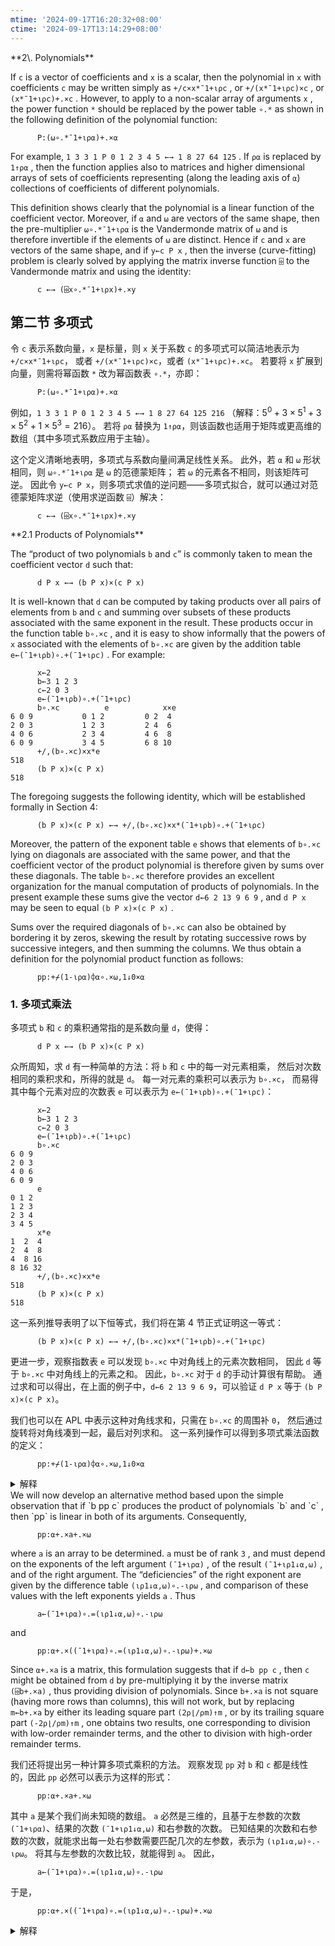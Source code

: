 ```yaml
---
mtime: '2024-09-17T16:20:32+08:00'
ctime: '2024-09-17T13:14:29+08:00'
---
```



<OriginalText>
  **2\. Polynomials**

  If `c` is a vector of coefficients and `x` is a scalar, then the polynomial in `x` with coefficients `c` may be written simply as `+/c×x*¯1+⍳⍴c` , or `+/(x*¯1+⍳⍴c)×c` , or `(x*¯1+⍳⍴c)+.×c` . However, to apply to a non-scalar array of arguments `x` , the power function `*` should be replaced by the power table `∘.*` as shown in the following definition of the polynomial function:

  ```apl title="B.1"
        P:(⍵∘.*¯1+⍳⍴⍺)+.×⍺
  ```

  For example, `1 3 3 1 P 0 1 2 3 4 5 ←→ 1 8 27 64 125` . If `⍴⍺` is replaced by `1↑⍴⍺` , then the function applies also to matrices and higher dimensional arrays of sets of coefficients representing (along the leading axis of `⍺`) collections of coefficients of different polynomials.

  This definition shows clearly that the polynomial is a linear function of the coefficient vector. Moreover, if `⍺` and `⍵` are vectors of the same shape, then the pre-multiplier `⍵∘.*¯1+⍳⍴⍺` is the Vandermonde matrix of `⍵` and is therefore invertible if the elements of `⍵` are distinct. Hence if `c` and `x` are vectors of the same shape, and if `y←c P x` , then the inverse (curve-fitting) problem is clearly solved by applying the matrix inverse function `⌹` to the Vandermonde matrix and using the identity:

  ```apl
        c ←→ (⌹x∘.*¯1+⍳⍴x)+.×y
  ```
</OriginalText>

## 第二节 多项式

令 `c` 表示系数向量，`x` 是标量，则 `x` 关于系数 `c` 的多项式可以简洁地表示为 `+/c×x*¯1+⍳⍴c`，
或者 `+/(x*¯1+⍳⍴c)×c`，或者 `(x*¯1+⍳⍴c)+.×c`。
若要将 `x` 扩展到向量，则需将幂函数 `*` 改为幂函数表 `∘.*`，亦即：

```apl title="B.1"
      P:(⍵∘.*¯1+⍳⍴⍺)+.×⍺
```

例如，`1 3 3 1 P 0 1 2 3 4 5 ←→ 1 8 27 64 125 216`
（解释：$5^0 + 3\times 5^1 + 3\times 5^2 + 1\times 5^3 = 216$）。
若将 `⍴⍺` 替换为 `1↑⍴⍺`，则该函数也适用于矩阵或更高维的数组（其中多项式系数应用于主轴）。

这个定义清晰地表明，多项式与系数向量间满足线性关系。
此外，若 `⍺` 和 `⍵` 形状相同，则 `⍵∘.*¯1+⍳⍴⍺` 是 `⍵` 的范德蒙矩阵；
若 `⍵` 的元素各不相同，则该矩阵可逆。
因此令 `y←c P x`，则多项式求值的逆问题——多项式拟合，就可以通过对范德蒙矩阵求逆（使用求逆函数 `⌹`）解决：

```apl
      c ←→ (⌹x∘.*¯1+⍳⍴x)+.×y
```

<OriginalText>
  **2.1 Products of Polynomials**

  The “product of two polynomials `b` and `c`” is commonly taken to mean the coefficient vector `d` such that:

  ```apl
        d P x ←→ (b P x)×(c P x)
  ```

  It is well-known that `d` can be computed by taking products over all pairs of elements from `b` and `c` and summing over subsets of these products associated with the same exponent in the result. These products occur in the function table `b∘.×c` , and it is easy to show informally that the powers of `x` associated with the elements of `b∘.×c` are given by the addition table `e←(¯1+⍳⍴b)∘.+(¯1+⍳⍴c)` . For example:

  ```apl
        x←2
        b←3 1 2 3
        c←2 0 3
        e←(¯1+⍳⍴b)∘.+(¯1+⍳⍴c)
        b∘.×c          e            x×e
  6 0 9           0 1 2         0 2  4 
  2 0 3           1 2 3         2 4  6 
  4 0 6           2 3 4         4 6  8 
  6 0 9           3 4 5         6 8 10 
        +/,(b∘.×c)×x*e
  518
        (b P x)×(c P x)
  518
  ```

  The foregoing suggests the following identity, which will be established formally in Section 4:

  ```apl title="B.2"
        (b P x)×(c P x) ←→ +/,(b∘.×c)×x*(¯1+⍳⍴b)∘.+(¯1+⍳⍴c)
  ```

  Moreover, the pattern of the exponent table `e` shows that elements of `b∘.×c` lying on diagonals are associated with the same power, and that the coefficient vector of the product polynomial is therefore given by sums over these diagonals. The table `b∘.×c` therefore provides an excellent organization for the manual computation of products of polynomials. In the present example these sums give the vector `d←6 2 13 9 6 9` , and `d P x` may be seen to equal `(b P x)×(c P x)` .

  Sums over the required diagonals of `b∘.×c` can also be obtained by bordering it by zeros, skewing the result by rotating successive rows by successive integers, and then summing the columns. We thus obtain a definition for the polynomial product function as follows:

  ```apl
        pp:+⌿(1-⍳⍴⍺)⌽⍺∘.×⍵,1↓0×⍺
  ```
</OriginalText>

### 1. 多项式乘法

多项式 `b` 和 `c` 的乘积通常指的是系数向量 `d`，使得：

```apl
      d P x ←→ (b P x)×(c P x)
```

众所周知，求 `d` 有一种简单的方法：将 `b` 和 `c` 中的每一对元素相乘，
然后对次数相同的乘积求和，所得的就是 `d`。
每一对元素的乘积可以表示为 `b∘.×c`，
而易得其中每个元素对应的次数表 `e` 可以表示为 `e←(¯1+⍳⍴b)∘.+(¯1+⍳⍴c)`：

```apl
      x←2
      b←3 1 2 3
      c←2 0 3
      e←(¯1+⍳⍴b)∘.+(¯1+⍳⍴c)
      b∘.×c
6 0 9
2 0 3
4 0 6
6 0 9
      e
0 1 2
1 2 3
2 3 4
3 4 5
      x*e
1  2  4
2  4  8
4  8 16
8 16 32
      +/,(b∘.×c)×x*e
518
      (b P x)×(c P x)
518
```

这一系列推导表明了以下恒等式，我们将在第 4 节正式证明这一等式：<span id="eq:B.2" />

```apl title="B.2"
      (b P x)×(c P x) ←→ +/,(b∘.×c)×x*(¯1+⍳⍴b)∘.+(¯1+⍳⍴c)
```

更进一步，观察指数表 `e` 可以发现 `b∘.×c` 中对角线上的元素次数相同，
因此 `d` 等于 `b∘.×c` 中对角线上的元素之和。
因此，`b∘.×c` 对于 `d` 的手动计算很有帮助。
通过求和可以得出，在上面的例子中，`d←6 2 13 9 6 9`，可以验证 `d P x` 等于 `(b P x)×(c P x)`。

我们也可以在 APL 中表示这种对角线求和，只需在 `b∘.×c` 的周围补 `0`，
然后通过旋转将对角线凑到一起，最后对列求和。
这一系列操作可以得到多项式乘法函数的定义：

```apl
      pp:+⌿(1-⍳⍴⍺)⌽⍺∘.×⍵,1↓0×⍺
```

<details>
  <summary>
    解释
  </summary>
```apl
      b←3 1 2 3
      c←2 0 3
      e←((¯1+⍳⍴b)∘.+(¯1+⍳⍴c))
      c,1↓0×b               ⍝ 补至最高次为⍴b+⍴c-1
2 0 3 0 0 0
      b∘.×c,1↓0×b           ⍝ 补 0 后的乘积表
6 0 9 0 0 0
2 0 3 0 0 0
4 0 6 0 0 0
6 0 9 0 0 0
      ee←e,((⍴b),(⍴b)-1)⍴¯1
      ee                    ⍝ 这里列出补 -1 的次数表作为对比
0 1 2 ¯1 ¯1 ¯1
1 2 3 ¯1 ¯1 ¯1
2 3 4 ¯1 ¯1 ¯1
3 4 5 ¯1 ¯1 ¯1
      (1-⍳⍴b)               ⍝ 所需的旋转次数
0 ¯1 ¯2 ¯3
      (1-⍳⍴b)⌽b∘.×c,1↓0×b   ⍝ 旋转乘积表
6 0 9 0 0 0
0 2 0 3 0 0
0 0 4 0 6 0
0 0 0 6 0 9
      (1-⍳⍴b)⌽ee            ⍝ 旋转次数表，可见相同次数凑到了一起
 0  1  2 ¯1 ¯1 ¯1
¯1  1  2  3 ¯1 ¯1
¯1 ¯1  2  3  4 ¯1
¯1 ¯1 ¯1  3  4  5
      +⌿(1-⍳⍴b)⌽b∘.×c,1↓0×b ⍝ 对列求和
6 2 13 9 6 9
```
</details>

<OriginalText>
  We will now develop an alternative method based upon the simple observation that if `b pp c` produces the product of polynomials `b` and `c` , then `pp` is linear in both of its arguments. Consequently,

  ```apl
        pp:⍺+.×a+.×⍵
  ```

  where `a` is an array to be determined. `a` must be of rank `3` , and must depend on the exponents of the left argument `(¯1+⍳⍴⍺)` , of the result `(¯1+⍳⍴1↓⍺,⍵)` , and of the right argument. The “deficiencies” of the right exponent are given by the difference table `(⍳⍴1↓⍺,⍵)∘.-⍳⍴⍵` , and comparison of these values with the left exponents yields `a` . Thus

  ```apl
        a←(¯1+⍳⍴⍺)∘.=(⍳⍴1↓⍺,⍵)∘.-⍳⍴⍵
  ```

  and

  ```apl
        pp:⍺+.×((¯1+⍳⍴⍺)∘.=(⍳⍴1↓⍺,⍵)∘.-⍳⍴⍵)+.×⍵
  ```

  Since `⍺+.×a` is a matrix, this formulation suggests that if `d←b pp c` , then `c` might be obtained from `d` by pre-multiplying it by the inverse matrix `(⌹b+.×a)` , thus providing division of polynomials. Since `b+.×a` is not square (having more rows than columns), this will not work, but by replacing `m←b+.×a` by either its leading square part `(2⍴⌊/⍴m)↑m` , or by its trailing square part `(-2⍴⌊/⍴m)↑m` , one obtains two results, one corresponding to division with low-order remainder terms, and the other to division with high-order remainder terms.
</OriginalText>

我们还将提出另一种计算多项式乘积的方法。
观察发现 `pp` 对 `b` 和 `c` 都是线性的，因此 `pp` 必然可以表示为这样的形式：

```apl
      pp:⍺+.×a+.×⍵
```

其中 `a` 是某个我们尚未知晓的数组。
`a` 必然是三维的，且基于左参数的次数 `(¯1+⍳⍴⍺)`、结果的次数 `(¯1+⍳⍴1↓⍺,⍵)` 和右参数的次数。
已知结果的次数和右参数的次数，就能求出每一处右参数需要匹配几次的左参数，表示为 `(⍳⍴1↓⍺,⍵)∘.-⍳⍴⍵`。
将其与左参数的次数比较，就能得到 `a`。
因此，

```apl
      a←(¯1+⍳⍴⍺)∘.=(⍳⍴1↓⍺,⍵)∘.-⍳⍴⍵
```

于是，

```apl
      pp:⍺+.×((¯1+⍳⍴⍺)∘.=(⍳⍴1↓⍺,⍵)∘.-⍳⍴⍵)+.×⍵
```

<details>
  <summary>
    解释
  </summary>
```apl
      b←3 1 2 3
      c←2 0 3
      (⍳⍴1↓b,c)∘.-⍳⍴c   ⍝ 次数的缺额
0 ¯1 ¯2
1  0 ¯1
2  1  0
3  2  1
4  3  2
5  4  3
      (¯1+⍳⍴b)∘.=(⍳⍴1↓b,c)∘.-⍳⍴c
1 0 0
0 1 0
0 0 1
0 0 0
0 0 0
0 0 0
     
0 0 0
1 0 0
0 1 0
0 0 1
0 0 0
0 0 0
     
0 0 0
0 0 0
1 0 0
0 1 0
0 0 1
0 0 0
     
0 0 0
0 0 0
0 0 0
1 0 0
0 1 0
0 0 1
      b+.×(¯1+⍳⍴b)∘.=(⍳⍴1↓b,c)∘.-⍳⍴c
3 0 0
1 3 0
2 1 3
3 2 1
0 3 2
0 0 3
```
</details>

这一表达式表明：鉴于 `⍺+.×a` 是一个矩阵，令 `d←b pp c`，
我们可以通过对 `d` 左乘拟矩阵 `(⌹b+.×a)` 来得到 `c`，从而实现多项式的除法。
不过 `b+.×a` 不是方阵（行数多于列数），这种方法不可行；
但我们可以求出 `m←b+.×a` 前半部分的方阵 `(2⍴⌊/⍴m)↑m` 或后半部分的方阵 `(-2⍴⌊/⍴m)↑m`，
从而得到余数为低阶项或高阶项的除法。

<details>
  <summary>
    解释
  </summary>
```apl
      m←b+.×a
      (2⍴⌊/⍴m)↑m
3 0 0
1 3 0
2 1 3
      (-2⍴⌊/⍴m)↑m
3 2 1
0 3 2
0 0 3
      (⌹(2⍴⌊/⍴m)↑m)+.×6 2 13
2 0 3
      (⌹(-2⍴⌊/⍴m)↑m)+.×9 6 9
2 0 3
```
</details>
